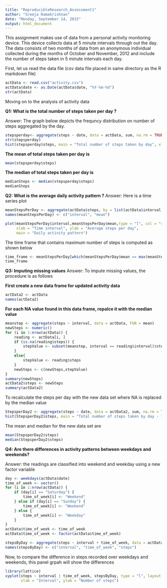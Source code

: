 ```yaml
---
title: "ReproducibleResearch_Assessment1"
author: "Sreeja Ramakrishnan"
date: "Monday, September 14, 2015"
output: html_document
---
```

This assignment makes use of data from a personal activity monitoring device. This device collects data at 5 minute intervals through out the day. The data consists of two months of data from an anonymous individual collected during the months of October and November, 2012 and include the number of steps taken in 5 minute intervals each day.

First, let us read the data file 
(csv data file placed in same directory as the R markdown file)
```r
actData <- read.csv("activity.csv")
actData$date <- as.Date(actData$date, "%Y-%m-%d")
str(actData)
```
Moving on to the analysis of activity data

**Q1: What is the total number of steps taken per day ? **

Answer: The graph below depicts the frequncy distribution on number of steps aggregated by the day.
```r
stepsperday<- aggregate(steps ~ date, data = actData, sum, na.rm = TRUE)
str(stepsperday)
hist(stepsperday$steps, main = "Total number of steps taken by day", xlab = "Number of steps", col = "grey")
```

**The mean of total steps taken per day is**
```r
mean(stepsperday$steps)
```

**The median of total steps taken per day is**
```r
medianSteps <- median(stepsperday$steps)
medianSteps
```

**Q2: What is the average daily activity pattern ? **
Answer: Here is a time series plot
```r
meanStepsPerDay <- aggregate(actData$steps, by = list(actData$interval), mean,na.rm=TRUE)
names(meanStepsPerDay) <- c("interval", "mean")

plot(meanStepsPerDay$interval,meanStepsPerDay$mean,type = "l", col = "red", 
     xlab = "Time interval", ylab = "Average steps per day", 
     main = "Daily activity pattern")
```

The time frame that contains maximum number of steps is computed as shown below
```r
time_frame <- meanStepsPerDay[which(meanStepsPerDay$mean == max(meanStepsPerDay$mean)),1]
time_frame
```

**Q3: Imputing missing values**
Answer: To impute missing values, the procedure is as follows

**First create a new data frame for updated activity data**
```r
actData2 <- actData
names(actData2)
```
**For each NA value found in this data frame, repalce it with the median value**

```r
meanstep <- aggregate(steps ~ interval, data = actData, FUN = mean)
newSteps <- numeric()
for (i in 1:nrow(actData)) {
    reading <- actData[i, ]
    if (is.na(reading$steps)) {
        stepValue <- subset(meanstep, interval == reading$interval)$steps
    }
    else{
        stepValue <- reading$steps
    }
    newSteps <- c(newSteps,stepValue)
}
summary(newSteps)
actData2$steps <- newSteps
summary(actData2)
```
To recalculate the steps per day with the new data set where NA is replaced by the median value

```r
StepsperDay2 <- aggregate(steps ~ date, data = actData2, sum, na.rm = TRUE)
hist(StepsperDay2$steps, main = "Total number of steps taken by day - Imputed missing values", xlab = "Number of steps", col = "blue")
```

The mean and median for the new data set are
```r
mean(StepsperDay2$steps)
median(StepsperDay2$steps)
```

**Q4: Are there differences in activity patterns between weekdays and weekends?**

Answer: the readings are classified into weekend and weekday using a new factor variable

```r
day <- weekdays(actData$date)
time_of_week <- vector()
for (i in 1:nrow(actData)) {
    if (day[i] == "Saturday") {
        time_of_week[i] <- "Weekend"
    } else if (day[i] == "Sunday") {
        time_of_week[i] <- "Weekend"
    } else {
        time_of_week[i] <- "Weekday"
    }
}
actData$time_of_week <- time_of_week
actData$time_of_week <- factor(actData$time_of_week)

stepsByDay <- aggregate(steps ~ interval + time_of_week, data = actData, mean)
names(stepsByDay) <- c("interval", "time_of_week", "steps")

```
Now, to compare the difference in steps recorded over weekdays and weekends, this panel grpah will show the differences

```r
library(lattice)
xyplot(steps ~ interval | time_of_week, stepsByDay, type = "l", layout = c(1, 2), 
       xlab = "Interval", ylab = "Number of steps")
```
